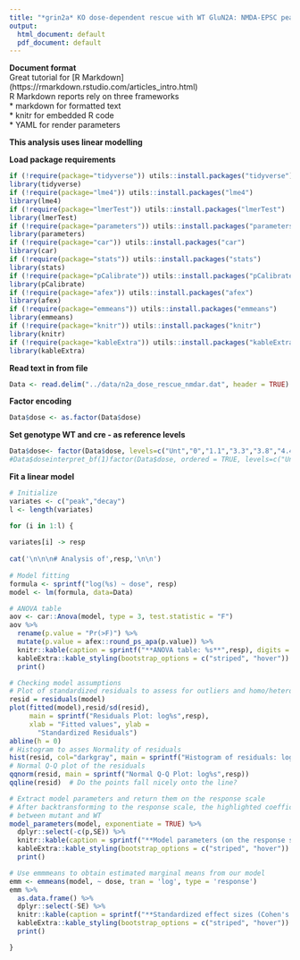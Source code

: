 ```yaml
---
title: "*grin2a* KO dose-dependent rescue with WT GluN2A: NMDA-EPSC peak and decay"
output:
  html_document: default
  pdf_document: default
---
```

  
**Document format**  
Great tutorial for [R Markdown] (https://rmarkdown.rstudio.com/articles_intro.html)  
R Markdown reports rely on three frameworks  
* markdown for formatted text  
* knitr for embedded R code  
* YAML for render parameters  
  
**This analysis uses linear modelling**  
  
**Load package requirements**  
```r
if (!require(package="tidyverse")) utils::install.packages("tidyverse")
library(tidyverse) 
if (!require(package="lme4")) utils::install.packages("lme4")
library(lme4)  
if (!require(package="lmerTest")) utils::install.packages("lmerTest")
library(lmerTest)  
if (!require(package="parameters")) utils::install.packages("parameters")
library(parameters) 
if (!require(package="car")) utils::install.packages("car")
library(car)  
if (!require(package="stats")) utils::install.packages("stats")
library(stats)
if (!require(package="pCalibrate")) utils::install.packages("pCalibrate")
library(pCalibrate)
if (!require(package="afex")) utils::install.packages("afex")
library(afex)
if (!require(package="emmeans")) utils::install.packages("emmeans")
library(emmeans)
if (!require(package="knitr")) utils::install.packages("knitr")
library(knitr)
if (!require(package="kableExtra")) utils::install.packages("kableExtra")
library(kableExtra)
```

**Read text in from file**
```r
Data <- read.delim("../data/n2a_dose_rescue_nmdar.dat", header = TRUE)
```

**Factor encoding**
```r
Data$dose <- as.factor(Data$dose)
```

**Set genotype WT and cre - as reference levels**
```r
Data$dose<- factor(Data$dose, levels=c("Unt","0","1.1","3.3","3.8","4.4","5.6","10.9"))
#Data$doseinterpret_bf(1)factor(Data$dose, ordered = TRUE, levels=c("Unt","0","1.1","3.3","3.8","4.4","5.6","10.9"))
```


**Fit a linear model**
```r

# Initialize
variates <- c("peak","decay")
l <- length(variates)

for (i in 1:l) {
  
variates[i] -> resp
  
cat('\n\n\n# Analysis of',resp,'\n\n')
    
# Model fitting  
formula <- sprintf("log(%s) ~ dose", resp)
model <- lm(formula, data=Data) 

# ANOVA table
aov <- car::Anova(model, type = 3, test.statistic = "F")
aov %>%
  rename(p.value = "Pr(>F)") %>%
  mutate(p.value = afex::round_ps_apa(p.value)) %>%
  knitr::kable(caption = sprintf("**ANOVA table: %s**",resp), digits = 2) %>% 
  kableExtra::kable_styling(bootstrap_options = c("striped", "hover")) %>%
  print()

# Checking model assumptions
# Plot of standardized residuals to assess for outliers and homo/heteroskedasticity of residuals
resid = residuals(model)
plot(fitted(model),resid/sd(resid), 
     main = sprintf("Residuals Plot: log%s",resp), 
     xlab = "Fitted values", ylab = 
       "Standardized Residuals")
abline(h = 0)
# Histogram to asses Normality of residuals
hist(resid, col="darkgray", main = sprintf("Histogram of residuals: log%s",resp))
# Normal Q-Q plot of the residuals
qqnorm(resid, main = sprintf("Normal Q-Q Plot: log%s",resp))
qqline(resid)  # Do the points fall nicely onto the line?

# Extract model parameters and return them on the response scale 
# After backtransforming to the response scale, the highlighted coefficients correspond to the fold change 
# between mutant and WT 
model_parameters(model, exponentiate = TRUE) %>%   
  dplyr::select(-c(p,SE)) %>%
  knitr::kable(caption = sprintf("**Model parameters (on the response scale) with 95%% confidence intervals: %s**",resp), digits = 2) %>% 
  kableExtra::kable_styling(bootstrap_options = c("striped", "hover")) %>%
  print()

# Use emmmeans to obtain estimated marginal means from our model
emm <- emmeans(model, ~ dose, tran = 'log', type = 'response')
emm %>% 
  as.data.frame() %>%
  dplyr::select(-SE) %>%
  knitr::kable(caption = sprintf("**Standardized effect sizes (Cohen's *d*) with marginal 95%% confidence intervals: %s**",resp), digits = 2) %>% 
  kableExtra::kable_styling(bootstrap_options = c("striped", "hover")) %>%
  print()

}

```


